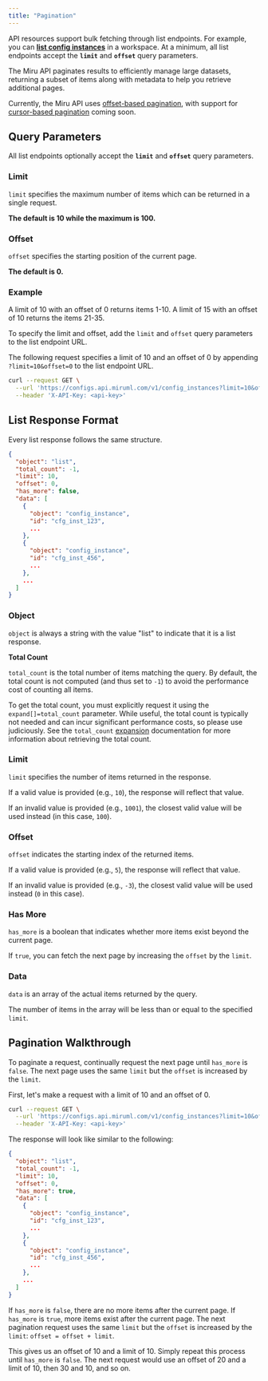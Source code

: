 ```yaml
---
title: "Pagination"
---
```


API resources support bulk fetching through list endpoints. For example, you can [**list config instances**](/docs/references/server-side-api/endpoints/config-instances/list) in a workspace. At a minimum, all list endpoints accept the **`limit`** and **`offset`** query parameters.

The Miru API paginates results to efficiently manage large datasets, returning a subset of items along with metadata to help you retrieve additional pages.

Currently, the Miru API uses [offset-based pagination](https://www.merge.dev/blog/offset-pagination), with support for [cursor-based pagination](https://www.merge.dev/blog/cursor-pagination) coming soon.

## Query Parameters

All list endpoints optionally accept the **`limit`** and **`offset`** query parameters.

### Limit

`limit` specifies the maximum number of items which can be returned in a single request. 

**The default is 10 while the maximum is 100.**

### Offset

`offset` specifies the starting position of the current page.

**The default is 0.**

### Example

A limit of 10 with an offset of 0 returns items 1-10. A limit of 15 with an offset of 10 returns the items 21-35.

To specify the limit and offset, add the `limit` and `offset` query parameters to the list endpoint URL.

The following request specifies a limit of 10 and an offset of 0 by appending `?limit=10&offset=0` to the list endpoint URL.

```bash
curl --request GET \
  --url 'https://configs.api.miruml.com/v1/config_instances?limit=10&offset=0' \
  --header 'X-API-Key: <api-key>'
```

## List Response Format

Every list response follows the same structure.

```json
{
  "object": "list",
  "total_count": -1,
  "limit": 10,
  "offset": 0,
  "has_more": false,
  "data": [
    {
      "object": "config_instance",
      "id": "cfg_inst_123",
      ...
    },
    {
      "object": "config_instance",
      "id": "cfg_inst_456",
      ...
    },
    ...
  ]
}
```

### Object

`object` is always a string with the value "list" to indicate that it is a list response.

**Total Count**

`total_count` is the total number of items matching the query. By default, the total count is not computed (and thus set to `-1`) to avoid the performance cost of counting all items.

To get the total count, you must explicitly request it using the `expand[]=total_count` parameter. While useful, the total count is typically not needed and can incur significant performance costs, so please use judiciously. See the `total_count` [expansion](/docs/references/server-side-api/query-params/expansions#total-count) documentation for more information about retrieving the total count. 

### Limit

`limit` specifies the number of items returned in the response.

If a valid value is provided (e.g., `10`), the response will reflect that value.

If an invalid value is provided (e.g., `1001`), the closest valid value will be used instead (in this case, `100`).
### Offset

`offset` indicates the starting index of the returned items.

If a valid value is provided (e.g., `5`), the response will reflect that value.

If an invalid value is provided (e.g., `-3`), the closest valid value will be used instead (`0` in this case).
### Has More

`has_more` is a boolean that indicates whether more items exist beyond the current page.

If `true`, you can fetch the next page by increasing the `offset` by the `limit`.
### Data

`data` is an array of the actual items returned by the query. 

The number of items in the array will be less than or equal to the specified `limit`.
## Pagination Walkthrough

To paginate a request, continually request the next page until `has_more` is `false`. The next page uses the same `limit` but the `offset` is increased by the `limit`.

First, let's make a request with a limit of 10 and an offset of 0.

```bash
curl --request GET \
  --url 'https://configs.api.miruml.com/v1/config_instances?limit=10&offset=0' \
  --header 'X-API-Key: <api-key>'
```

The response will look like similar to the following:

```json
{
  "object": "list",
  "total_count": -1,
  "limit": 10,
  "offset": 0,
  "has_more": true,
  "data": [
    {
      "object": "config_instance",
      "id": "cfg_inst_123",
      ...
    },
    {
      "object": "config_instance",
      "id": "cfg_inst_456",
      ...
    },
    ...
  ]
}
```

If `has_more` is `false`, there are no more items after the current page. If `has_more` is `true`, more items exist after the current page. The next pagination request uses the same `limit` but the `offset` is increased by the `limit`: `offset = offset + limit`. 

This gives us an offset of 10 and a limit of 10. Simply repeat this process until `has_more` is `false`. The next request would use an offset of 20 and a limit of 10, then 30 and 10, and so on.